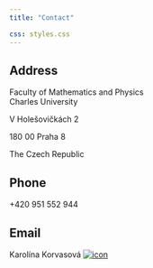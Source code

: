 ```yaml
---
title: "Contact"

css: styles.css
---
```


## Address

Faculty of Mathematics and Physics\
Charles University

V Holešovičkách 2

180 00 Praha 8

The Czech Republic

## Phone
+420‎ 951 552 944

## Email
Karolína Korvasová 
[![icon](at_logo.png)](mailto:karolina.korvasova@matfyz.cuni.cz) 
